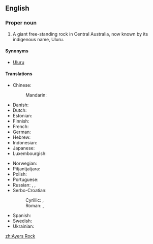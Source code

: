 {{wikipedia}}
==English==

===Proper noun===
{{en-proper noun}}
<!-- was it ever officially Ayer's Rock with an apostrope? -->

# A giant free-standing rock in Central Australia, now known by its indigenous name, Uluru.

====Synonyms====
* [[Uluru]]

====Translations====
{{trans-top|giant rock in Australia}}
* Chinese:
*: Mandarin: {{t|cmn|艾雅斯岩|tr=àiyǎsī yán}}
* Danish: {{t-|da|Uluru}}
* Dutch: {{t-|nl|Uluru}}
* Estonian: {{t-|et|Uluru}}
* Finnish: {{t-|fi|Uluru}}
* French: {{t-|fr|Ayers Rock}}
* German: {{t-|de|Uluru}}
* Hebrew: {{t-|he|אולורו|tr=uluru|m}}
* Indonesian: {{t-|id|Uluru}}
* Japanese: {{t-|ja|ウルル|tr=Ururu}}
* Luxembourgish: {{t-|lb|Ayers Rock}}
{{trans-mid}}
* Norwegian: {{t-|no|Uluru}}
* Pitjantjatjara: {{unicode|[[Uluṟu]]}}
* Polish: {{t-|pl|Uluru}}
* Portuguese: {{t-|pt|Uluru|m}}
* Russian: {{t-|ru|Айерс-рок|tr=Ájers-rók|m}}, {{t-|ru|Улуру|tr=Ulurú|m}}, {{t-|ru|скала Айерс|tr=skalá Ájers|f}}
* Serbo-Croatian:
*: Cyrillic: {{t-|sh|Ајерс рок|m}}, {{t-|sh|Улуру|m}}
*: Roman: {{t-|sh|Ajers rok|m}}, {{t-|sh|Uluru|m}}
* Spanish: {{t-|es|Uluru|m}}
* Swedish: {{t-|sv|Ayers Rock}}
* Ukrainian: {{t-|uk|Айера Гори|tr=Ajera Gory}}
{{trans-bottom}}

[[zh:Ayers Rock]]